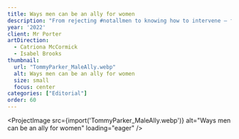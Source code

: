 ```yaml
---
title: Ways men can be an ally for women
description: "From rejecting #notallmen to knowing how to intervene — female abuse expert Sophie Gallagher explains how men can help reduce violence towards women in 2022."
year: '2022'
client: Mr Porter
artDirection:
  - Catriona McCormick
  - Isabel Brooks
thumbnail:
  url: "TommyParker_MaleAlly.webp"
  alt: Ways men can be an ally for women
  size: small
  focus: center
categories: ["Editorial"]
order: 60
---
```


<ProjectImage
  src={import('TommyParker_MaleAlly.webp')}
  alt="Ways men can be an ally for women"
  loading="eager"
/>  

